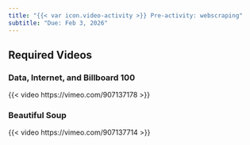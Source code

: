 ```yaml
---
title: "{{< var icon.video-activity >}} Pre-activity: webscraping"
subtitle: "Due: Feb 3, 2026"
---
```


## Required Videos

### Data, Internet, and Billboard 100

{{< video https://vimeo.com/907137178 >}}

### Beautiful Soup

{{< video https://vimeo.com/907137714 >}}
